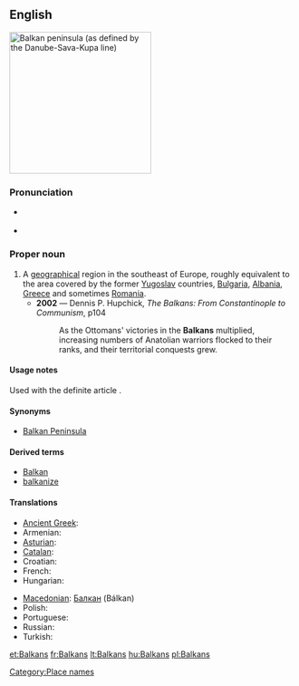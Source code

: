 ==English==
[[Image:Balkanpeninsula.png|thumb|250px|Balkan peninsula (as defined by the Danube-Sava-Kupa line)]]
{{wikipedia}}

===Pronunciation===
* {{a|UK}} {{IPA|/ˈbɔːl.kənz/|/ˈbɒl.kənz/}}
* {{a|US}} {{IPA|/ˈbɑl.kənz/|/ˈbɔl.kənz/}}

===Proper noun===
{{en-proper-noun}}

# A [[geographical]] region in the southeast of Europe, roughly equivalent to the area covered by the former [[Yugoslav]] countries, [[Bulgaria]], [[Albania]], [[Greece]] and sometimes [[Romania]].
#* '''2002''' — Dennis P. Hupchick, ''The Balkans: From Constantinople to Communism'', p104
#*: As the Ottomans' victories in the '''Balkans''' multiplied, increasing numbers of Anatolian warriors flocked to their ranks, and their territorial conquests grew.

====Usage notes====
Used with the definite article {{term|the}}.

====Synonyms====
* {{sense|geographical region}} [[Balkan Peninsula]]

====Derived terms====
* [[Balkan]]
* [[balkanize]]

====Translations====
{{trans-top|geographical region in the southeast of Europe}}
* [[Ancient Greek]]: {{tø|grc|Χερσόνησος τοῦ Αἵμου|m|tr=Khersonēsos tou Aimou|sc=polytonic}}
* Armenian: {{t-|hy|Բալկաններ|tr=Balkanner}}
* [[Asturian]]: {{t-|ast|Balcanes|m|xs=Asturian}}
* [[Catalan]]: {{t-|ca|Balcans|m|p}}
* Croatian: {{t|hr|Balkan|m}}
* French: {{t+|fr|Balkans|m}}
* Hungarian: {{t+|hu|Balkán}}
{{trans-mid}}
* [[Macedonian]]: [[Балкан]] (Bálkan) {{m}}
* Polish: {{t+|pl|Bałkany}}
* Portuguese: {{t-|pt|Balcãs|m|p}}
* Russian: {{t-|ru|Балканы|m|p|tr=Balkány}}
* Turkish: {{t+|tr|Balkanlar}}
{{trans-bottom}}

[[Category:Place names]]

[[et:Balkans]]
[[fr:Balkans]]
[[lt:Balkans]]
[[hu:Balkans]]
[[pl:Balkans]]